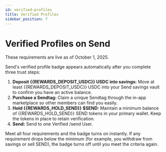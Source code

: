 ```yaml
---
id: verified-profiles
title: Verified Profiles
sidebar_position: 7
---
```



# Verified Profiles on Send

<Callout type="info" title="Live Date">
  These requirements are live as of October 1, 2025.
</Callout>

Send's verified profile badge appears automatically after you complete three trust steps:

1. **Deposit {{REWARDS_DEPOSIT_USDC}} USDC into savings:** Move at least {{REWARDS_DEPOSIT_USDC}} USDC into your Send savings vault to confirm you have an active balance.
2. **Purchase a Sendtag:** Claim a unique Sendtag through the in-app marketplace so other members can find you easily.
3. **Hold {{REWARDS_HOLD_SEND}} $SEND:** Maintain a minimum balance of {{REWARDS_HOLD_SEND}} SEND tokens in your primary wallet. Keep the tokens in place to retain verification.
4. **Send:** Send to one Verified /send User.

Meet all four requirements and the badge turns on instantly. If any requirement drops below the minimum (for example, you withdraw from savings or sell SEND), the badge turns off until you meet the criteria again.
